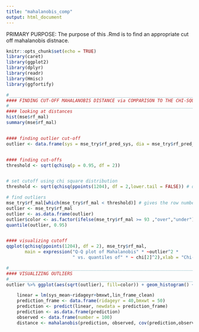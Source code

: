 ---
title: "mahalanobis_comp"
output: html_document
---

PRIMARY PURPOSE: 
The purpose of this .Rmd is to find an appropriate cut off mahalanobis distnace.  

```{r setup, include=FALSE}
knitr::opts_chunk$set(echo = TRUE)
library(caret) 
library(ggplot2)
library(dplyr)
library(readr)
library(Hmisc)
library(ggfortify)
```



```{r}
#___________________________________________________________________________________________________
#### FINDING CUT-OFF MAHALANOBIS DISTANCE via COMPARISON TO THE CHI-SQUARE DISTRIBUTION 
#___________________________________________________________________________________________________
#### looking at distances 
hist(mse$rf_mal)
summary(mse$rf_mal)


#### finding outlier cut-off  
outlier <- data.frame(sys = mse_try$rf_pred_sys, dia = mse_try$rf_pred_dia)


#### finding cut-offs 
threshold <- sqrt(qchisq(p = 0.95, df = 2))


# set cutoff using chi square distribution
threshold <- sqrt(qchisq(ppoints(1204), df = 2,lower.tail = FALSE)) # df = no of columns

# find outliers
mse_try$rf_mal[which(mse_try$rf_mal < threshold)] # gives the row numbers of outliers
outlier <- mse_try$rf_mal
outlier <- as.data.frame(outlier)
outlier$color <- as.factor(ifelse(mse_try$rf_mal >= 93 ,"over","under"))
quantile(outlier, 0.95)


#### visualizing cutoff 
qqplot(qchisq(ppoints(1204), df = 2), mse_try$rf_mal,
       main = expression("Q-Q plot of Mahalanobis" * ~outlier^2 *
                         " vs. quantiles of" * ~ chi[2]^2),xlab = "Chi-Square",ylab = "Mahalanobis")

```


```{r}
#___________________________________________________________________________________________________
#### VISUALIZING OUTLIERS 
#___________________________________________________________________________________________________
outlier %>% ggplot(aes(sqrt(outlier), fill=color)) + geom_histogram() + theme_minimal() +labs(x = "Distance Between True and Predicted Blood Pressure") + guides(fill=guide_legend(title="95 Percentile"))
```




```{r}
    linear = lm(sys_mean~ridageyr+bmxwt,lin_frame_clean)
    prediction_frame <- data.frame(ridageyr = 40,bmxwt = 50)
    prediction <- predict(linear, newdata = prediction_frame)
    prediction <- as.data.frame(prediction)
    observed <- data.frame(number = 100)
    distance <- mahalanobis(prediction, observed, cov(prediction,observed))
```

